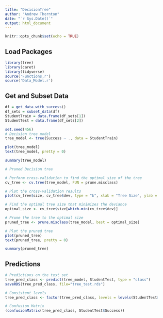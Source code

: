 ```yaml
---
title: "DecisionTree"
author: "Andrew Thornton"
date: "`r Sys.Date()`"
output: html_document
---
```


```r
knitr::opts_chunk$set(echo = TRUE)
```

## Load Packages

```r
library(tree)
library(caret)
library(tidyverse)
source('Functions.r')
source('Data_Model.r')
```

## Get and Subset Data
``` r
df = get_data_with_success()
df_sets = subset_data(df)
StudentTrain = data.frame(df_sets[1])
StudentTest = data.frame(df_sets[2])
```

``` r
set.seed(456)
# Decision tree model
tree_model <- tree(Success ~ ., data = StudentTrain)

plot(tree_model)
text(tree_model, pretty = 0)

summary(tree_model)

# Pruned Decision tree

# Perform cross-validation to find the optimal size of the tree
cv_tree <- cv.tree(tree_model, FUN = prune.misclass)

# Plot the cross-validation results
plot(cv_tree$size, cv_tree$dev, type = "b", xlab = "Tree Size", ylab = "Deviance")

# Find the optimal tree size that minimizes the deviance
optimal_size <- cv_tree$size[which.min(cv_tree$dev)]

# Prune the tree to the optimal size
pruned_tree <- prune.misclass(tree_model, best = optimal_size)

# Plot the pruned tree
plot(pruned_tree)
text(pruned_tree, pretty = 0)

summary(pruned_tree)
```

## Predictions
``` r
# Predictions on the test set
tree_pred_class <- predict(tree_model, StudentTest, type = "class")
saveRDS(tree_pred_class, file="tree_test.rds")

# Consistent levels
tree_pred_class <- factor(tree_pred_class, levels = levels(StudentTest$Success))

# Confusion Matrix
(confusionMatrix(tree_pred_class, StudentTest$Success))
```
